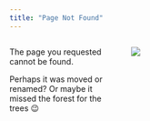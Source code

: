 ```yaml
---
title: "Page Not Found"
---
```


:::::: {.columns}
::: {.column width="40%"}

The page you requested cannot be found.

Perhaps it was moved or renamed? Or maybe it missed the forest for the trees 😉

:::
::: {.column width="60%"}

![](images/picture_404.jpg)

:::
::::::